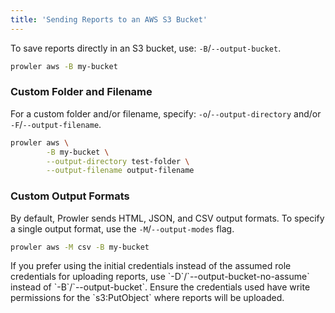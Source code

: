 ```yaml
---
title: 'Sending Reports to an AWS S3 Bucket'
---
```


To save reports directly in an S3 bucket, use: `-B`/`--output-bucket`.

```sh
prowler aws -B my-bucket
```

### Custom Folder and Filename

For a custom folder and/or filename, specify: `-o`/`--output-directory` and/or `-F`/`--output-filename`.

```sh
prowler aws \
        -B my-bucket \
        --output-directory test-folder \
        --output-filename output-filename
```

### Custom Output Formats

By default, Prowler sends HTML, JSON, and CSV output formats. To specify a single output format, use the `-M`/`--output-modes` flag.

```sh
prowler aws -M csv -B my-bucket
```

<Note>
If you prefer using the initial credentials instead of the assumed role credentials for uploading reports, use `-D`/`--output-bucket-no-assume` instead of `-B`/`--output-bucket`.

</Note>
<Warning>
Ensure the credentials used have write permissions for the `s3:PutObject` where reports will be uploaded.

</Warning>
